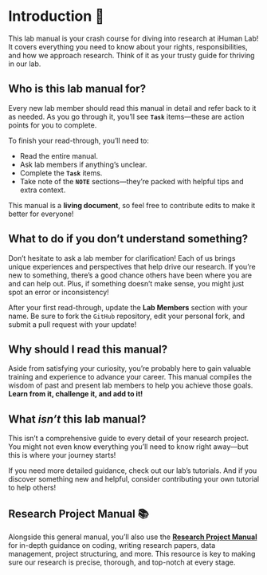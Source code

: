 # Introduction 🚀 {.unnumbered}

This lab manual is your crash course for diving into research at iHuman Lab! It covers everything you need to know about your rights, responsibilities, and how we approach research. Think of it as your trusty guide for thriving in our lab.

## Who is this lab manual for?

Every new lab member should read this manual in detail and refer back to it as needed. As you go through it, you’ll see **`Task`** items—these are action points for you to complete.

To finish your read-through, you’ll need to:

* Read the entire manual.
* Ask lab members if anything’s unclear.
* Complete the **`Task`** items.
* Take note of the **`NOTE`** sections—they’re packed with helpful tips and extra context.

This manual is a **living document**, so feel free to contribute edits to make it better for everyone!

## What to do if you don’t understand something?

Don’t hesitate to ask a lab member for clarification! Each of us brings unique experiences and perspectives that help drive our research. If you’re new to something, there’s a good chance others have been where you are and can help out. Plus, if something doesn’t make sense, you might just spot an error or inconsistency!

:::{.callout-note title=Task}
After your first read-through, update the **Lab Members** section with your name. Be sure to fork the `GitHub` repository, edit your personal fork, and submit a pull request with your update!
:::

## Why should I read this manual?

Aside from satisfying your curiosity, you’re probably here to gain valuable training and experience to advance your career. This manual compiles the wisdom of past and present lab members to help you achieve those goals. **Learn from it, challenge it, and add to it!**

## What *isn’t* this lab manual?

This isn’t a comprehensive guide to every detail of your research project. You might not even know everything you’ll need to know right away—but this is where your journey starts!

If you need more detailed guidance, check out our lab’s tutorials. And if you discover something new and helpful, consider contributing your own tutorial to help others!

## Research Project Manual 📚

Alongside this general manual, you’ll also use the [**Research Project Manual**](https://ihuman-lab.github.io/research-manual/){target='*blank*'} for in-depth guidance on coding, writing research papers, data management, project structuring, and more. This resource is key to making sure our research is precise, thorough, and top-notch at every stage.
